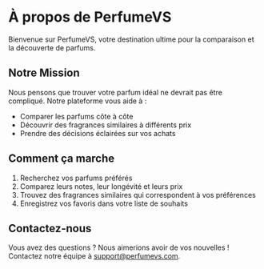 # À propos de PerfumeVS

Bienvenue sur PerfumeVS, votre destination ultime pour la comparaison et la découverte de parfums.

## Notre Mission

Nous pensons que trouver votre parfum idéal ne devrait pas être compliqué. Notre plateforme vous aide à :

- Comparer les parfums côte à côte
- Découvrir des fragrances similaires à différents prix
- Prendre des décisions éclairées sur vos achats

## Comment ça marche

1. Recherchez vos parfums préférés
2. Comparez leurs notes, leur longévité et leurs prix
3. Trouvez des fragrances similaires qui correspondent à vos préférences
4. Enregistrez vos favoris dans votre liste de souhaits

## Contactez-nous

Vous avez des questions ? Nous aimerions avoir de vos nouvelles ! Contactez notre équipe à support@perfumevs.com.

